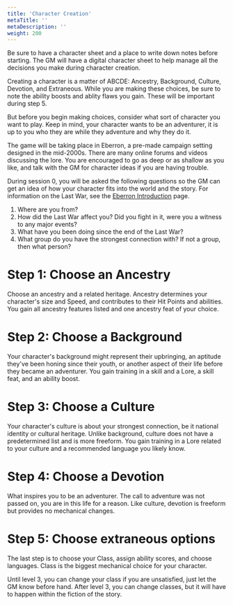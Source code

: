 ```yaml
---
title: 'Character Creation'
metaTitle: ''
metaDescription: ''
weight: 200
---
```


Be sure to have a character sheet and a place to write down notes before starting. The GM will have a digital character sheet to help manage all the decisions you make during character creation.

Creating a character is a matter of ABCDE: Ancestry, Background, Culture, Devotion, and Extraneous. While you are making these choices, be sure to note the ability boosts and ablity flaws you gain. These will be important during step 5.

But before you begin making choices, consider what sort of character you want to play. Keep in mind, your character wants to be an adventurer, it is up to you who they are while they adventure and why they do it.

The game will be taking place in Eberron, a pre-made campaign setting designed in the mid-2000s. There are many online forums and videos discussing the lore. You are encouraged to go as deep or as shallow as you like, and talk with the GM for character ideas if you are having trouble.

During session 0, you will be asked the following questions so the GM can get an idea of how your character fits into the world and the story. For information on the Last War, see the [Eberron Introduction](/eberron) page.

1. Where are you from?
2. How did the Last War affect you? Did you fight in it, were you a witness to any major events?
3. What have you been doing since the end of the Last War?
4. What group do you have the strongest connection with? If not a group, then what person?

# Step 1: Choose an Ancestry

Choose an ancestry and a related heritage. Ancestry determines your character's size and Speed, and contributes to their Hit Points and abilities. You gain all ancestry features listed and one ancestry feat of your choice.

# Step 2: Choose a Background

Your character's background might represent their upbringing, an aptitude they've been honing since their youth, or another aspect of their life before they became an adventurer. You gain training in a skill and a Lore, a skill feat, and an ability boost.

# Step 3: Choose a Culture

Your character's culture is about your strongest connection, be it national identity or cultural heritage. Unlike background, culture does not have a predetermined list and is more freeform. You gain training in a Lore related to your culture and a recommended language you likely know.

# Step 4: Choose a Devotion

What inspires you to be an adventurer. The call to adventure was not passed on, you are in this life for a reason. Like culture, devotion is freeform but provides no mechanical changes.

# Step 5: Choose extraneous options

The last step is to choose your Class, assign ability scores, and choose languages. Class is the biggest mechanical choice for your character.

Until level 3, you can change your class if you are unsatisfied, just let the GM know before hand. After level 3, you can change classes, but it will have to happen within the fiction of the story.
